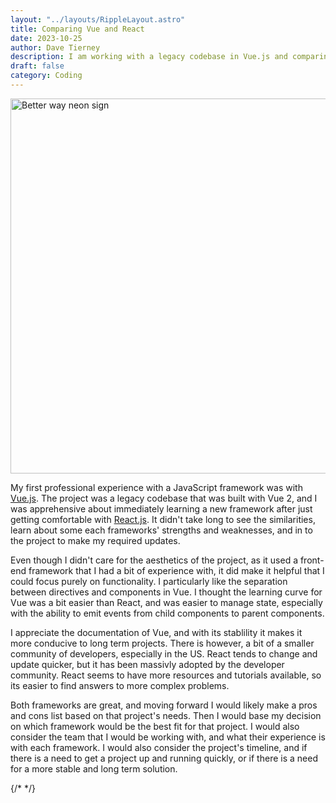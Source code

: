 ```yaml
---
layout: "../layouts/RippleLayout.astro"
title: Comparing Vue and React
date: 2023-10-25
author: Dave Tierney
description: I am working with a legacy codebase in Vue.js and comparing that with React.js. I appreciate Vue's stability and simplicity, but I prefer React's flexibility and ecosystem.
draft: false
category: Coding
---
```



<Image src={better} alt="Better way neon sign" height="600" width="1200" />

My first professional experience with a JavaScript framework was with <a href="https://vuejs.org/" target="_blank" rel="noopener" className="whitespace-nowrap underline decoration-neon transition hover:text-neon">Vue.js</a>. The project was a legacy codebase that was built with Vue 2, and I was apprehensive about immediately learning a new framework after just getting comfortable with <a href="https://react.dev/" target="_blank" rel="noopener" className="whitespace-nowrap underline decoration-neon transition hover:text-neon">React.js</a>. It didn't take long to see the similarities, learn about some each frameworks' strengths and weaknesses, and in to the project to make my required updates.

Even though I didn't care for the aesthetics of the project, as it used a front-end framework that I had a bit of experience with, it did make it helpful that I could focus purely on functionality. I particularly like the separation between directives and components in Vue. I thought the learning curve for Vue was a bit easier than React, and was easier to manage state, especially with the ability to emit events from child components to parent components.

I appreciate the documentation of Vue, and with its stablility it makes it more conducive to long term projects. There is however, a bit of a smaller community of developers, especially in the US. React tends to change and update quicker, but it has been massivly adopted by the developer community. React seems to have more resources and tutorials available, so its easier to find answers to more complex problems.

Both frameworks are great, and moving forward I would likely make a pros and cons list based on that project's needs. Then I would base my decision on which framework would be the best fit for that project. I would also consider the team that I would be working with, and what their experience is with each framework. I would also consider the project's timeline, and if there is a need to get a project up and running quickly, or if there is a need for a more stable and long term solution.

{/* <a href="" target="_blank" rel="noopener" className="whitespace-nowrap underline decoration-neon transition hover:text-neon"></a> */}
